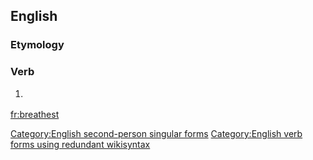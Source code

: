 ==English==

===Etymology===
{{suffix|breathe|est}}

===Verb===
{{en-verb form}}

# {{context|archaic|lang=en}} {{form of|Second-person singular simple present form|breath|lang=en}}

[[Category:English second-person singular forms]]
[[Category:English verb forms using redundant wikisyntax]]

[[fr:breathest]]